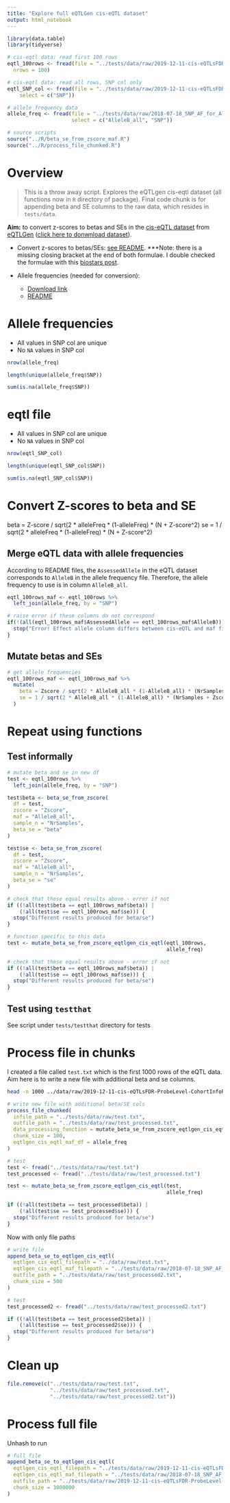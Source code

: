 ```yaml
---
title: "Explore full eQTLGen cis-eQTL dataset"
output: html_notebook
---
```


```r
library(data.table)
library(tidyverse)
```

```r
# cis-eqtl data: read first 100 rows
eqtl_100rows <- fread(file = "../tests/data/raw/2019-12-11-cis-eQTLsFDR-ProbeLevel-CohortInfoRemoved-BonferroniAdded.txt",
  nrows = 100)

# cis-eqtl data: read all rows, SNP col only
eqtl_SNP_col <- fread(file = "../tests/data/raw/2019-12-11-cis-eQTLsFDR-ProbeLevel-CohortInfoRemoved-BonferroniAdded.txt",
    select = c("SNP"))

# allele frequency data
allele_freq <- fread(file = "../tests/data/raw/2018-07-18_SNP_AF_for_AlleleB_combined_allele_counts_and_MAF_pos_added.txt",
                     select = c("AlleleB_all", "SNP"))

# source scripts
source("../R/beta_se_from_zscore_maf.R")
source("../R/process_file_chunked.R")
```

# Overview

> This is a throw away script. Explores the eQTLgen cis-eqtl dataset (all functions now in `R` directory of package). Final code chunk is for appending beta and SE columns to the raw data, which resides in `tests/data`.

**Aim:** to convert z-scores to betas and SEs in the [cis-eQTL dataset](https://www.eqtlgen.org/cis-eqtls.html) from [eQTLGen](https://www.eqtlgen.org/) ([click here to donwnload dataset](https://molgenis26.gcc.rug.nl/downloads/eqtlgen/cis-eqtl/2019-12-11-cis-eQTLsFDR-ProbeLevel-CohortInfoRemoved-BonferroniAdded.txt.gz)).

- Convert z-scores to betas/SEs: [see README](https://molgenis26.gcc.rug.nl/downloads/eqtlgen/cis-eqtl/SMR_formatted/README_cis_full_SMR). ***Note: there is a missing closing bracket at the end of both formulae. I double checked the formulae with this [biostars post](https://www.biostars.org/p/235966/).
- Allele frequencies (needed for conversion):

  - [Download link](https://molgenis26.gcc.rug.nl/downloads/eqtlgen/cis-eqtl/2018-07-18_SNP_AF_for_AlleleB_combined_allele_counts_and_MAF_pos_added.txt.gz)
  - [README](https://molgenis26.gcc.rug.nl/downloads/eqtlgen/cis-eqtl/README_allele_frequency)

# Allele frequencies

- All values in SNP col are unique
- No `NA` values in SNP col

```r
nrow(allele_freq)

length(unique(allele_freq$SNP))

sum(is.na(allele_freq$SNP))
```

# eqtl file

- All values in SNP col are unique
- No `NA` values in SNP col

```r
nrow(eqtl_SNP_col)

length(unique(eqtl_SNP_col$SNP))

sum(is.na(eqtl_SNP_col$SNP))
```

# Convert Z-scores to beta and SE

beta = Z-score / sqrt(2 * alleleFreq * (1-alleleFreq) * (N + Z-score^2)
se = 1 / sqrt(2 * alleleFreq * (1-alleleFreq) * (N + Z-score^2)

## Merge eQTL data with allele frequencies

According to README files, the `AssessedAllele` in the eQTL dataset corresponds to `AlleleB` in the allele frequency file. Therefore, the allele frequency to use is in column `AlleleB_all`.

```r
eqtl_100rows_maf <- eqtl_100rows %>% 
  left_join(allele_freq, by = "SNP")

# raise error if these columns do not correspond
if(!(all(eqtl_100rows_maf$AssessedAllele == eqtl_100rows_maf$AlleleB))) {
  stop("Error! Effect allele column differs between cis-eQTL and maf files.")
}
```

## Mutate betas and SEs

```r
# get allele frequencies
eqtl_100rows_maf <- eqtl_100rows_maf %>% 
  mutate(
    beta = Zscore / sqrt(2 * AlleleB_all * (1-AlleleB_all) * (NrSamples + Zscore^2)),
    se = 1 / sqrt(2 * AlleleB_all * (1-AlleleB_all) * (NrSamples + Zscore^2))
  )
```

# Repeat using functions

## Test informally

```r
# mutate beta and se in new df
test <- eqtl_100rows %>%
  left_join(allele_freq, by = "SNP")

test$beta <- beta_se_from_zscore(
  df = test,
  zscore = "Zscore",
  maf = "AlleleB_all",
  sample_n = "NrSamples",
  beta_se = "beta"
)

test$se <- beta_se_from_zscore(
  df = test,
  zscore = "Zscore",
  maf = "AlleleB_all",
  sample_n = "NrSamples",
  beta_se = "se"
)

# check that these equal results above - error if not
if ((!all(test$beta == eqtl_100rows_maf$beta)) |
    (!all(test$se == eqtl_100rows_maf$se))) {
  stop("Different results produced for beta/se")
}
```


```r
# function specific to this data
test <- mutate_beta_se_from_zscore_eqtlgen_cis_eqtl(eqtl_100rows, 
                                                    allele_freq)

# check that these equal results above - error if not
if ((!all(test$beta == eqtl_100rows_maf$beta)) |
    (!all(test$se == eqtl_100rows_maf$se))) {
  stop("Different results produced for beta/se")
}
```

## Test using `testthat`

See script under `tests/testthat` directory for tests

# Process file in chunks

I created a file called `test.txt` which is the first 1000 rows of the eQTL data. Aim here is to write a new file with additional beta and se columns.

```bash
head -n 1000 ../data/raw/2019-12-11-cis-eQTLsFDR-ProbeLevel-CohortInfoRemoved-BonferroniAdded.txt > ../tests/data/raw/test.txt
```


```r
# write new file with additional beta/SE cols
process_file_chunked(
  infile_path = "../tests/data/raw/test.txt",
  outfile_path = "../tests/data/raw/test_processed.txt",
  data_processing_function = mutate_beta_se_from_zscore_eqtlgen_cis_eqtl,
  chunk_size = 100,
  eqtlgen_cis_eqtl_maf_df = allele_freq
)

# test
test <- fread("../tests/data/raw/test.txt")
test_processed <- fread("../tests/data/raw/test_processed.txt")

test <- mutate_beta_se_from_zscore_eqtlgen_cis_eqtl(test, 
                                                    allele_freq)

if ((!all(test$beta == test_processed$beta)) |
    (!all(test$se == test_processed$se))) {
  stop("Different results produced for beta/se")
}
```

Now with only file paths

```r
# write file
append_beta_se_to_eqtlgen_cis_eqtl(
  eqtlgen_cis_eqtl_filepath = "../data/raw/test.txt",
  eqtlgen_cis_eqtl_maf_filepath = "../tests/data/raw/2018-07-18_SNP_AF_for_AlleleB_combined_allele_counts_and_MAF_pos_added.txt",
  outfile_path = "../tests/data/raw/test_processed2.txt",
  chunk_size = 500
)

# test
test_processed2 <- fread("../tests/data/raw/test_processed2.txt")

if ((!all(test$beta == test_processed2$beta)) |
    (!all(test$se == test_processed2$se))) {
  stop("Different results produced for beta/se")
}
```

# Clean up

```r
file.remove(c("../tests/data/raw/test.txt",
              "../tests/data/raw/test_processed.txt",
              "../tests/data/raw/test_processed2.txt"))
```

# Process full file

Unhash to run

```r
# full file
append_beta_se_to_eqtlgen_cis_eqtl(
  eqtlgen_cis_eqtl_filepath = "../tests/data/raw/2019-12-11-cis-eQTLsFDR-ProbeLevel-CohortInfoRemoved-BonferroniAdded.txt",
  eqtlgen_cis_eqtl_maf_filepath = "../tests/data/raw/2018-07-18_SNP_AF_for_AlleleB_combined_allele_counts_and_MAF_pos_added.txt",
  outfile_path = "../tests/data/raw/2019-12-11-cis-eQTLsFDR-ProbeLevel-CohortInfoRemoved-BonferroniAdded-beta-se.txt",
  chunk_size = 1000000
)
```

